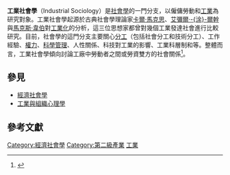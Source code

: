 {{noteTA
|1=zh-hans:爱米尔; zh-hant:艾彌爾
|2=zh-hans:涂尔干; zh-hant:涂爾幹
}}
{{Sociology}}
'''工業社會學'''（Industrial Sociology）是[[社會學|社會學]]的一門分支，以僱傭勞動和[[工業|工業]]為研究對象。工業社會學起源於古典社會學理論家[[卡爾·馬克思|卡爾·馬克思]]、[[艾彌爾·涂爾幹|艾彌爾·-{涂}-爾幹]]與[[馬克斯·韋伯|馬克斯·韋伯]]對[[工業化|工業化]]的分析，這三位思想家都曾對幾個工業發達社會進行比較研究。目前，社會學的這門分支主要關心[[分工|分工]]（包括社會分工和技術分工）、工作經驗、[[權力|權力]]、[[科學管理|科學管理]]、人性關係、科技對工業的影響、工業科層制和{{Link-en|勞資關係|Industrial relations}}等。整體而言，工業社會學傾向討論工廠中勞動者之間或勞資雙方的社會關係<ref name="戴維">{{Cite book|author=戴維·賈里|coauthor=朱莉婭·賈里|title=《社會學辭典》|edition=1998年繁體中文譯本|publisher=[[城邦文化|貓頭鷹出版]]|location=[[臺北市|臺北市]]|year=1998|isbn=9579684626|language=zh-tw|accessdate=2011-08-25}}</ref>。

== 參見 ==
{{Portal|社會學}}
* [[經濟社會學|經濟社會學]]
* [[工業與組織心理學|工業與組織心理學]]

== 參考文獻 ==
{{reflist}}

{{Authority control}}
[[Category:經濟社會學|Category:經濟社會學]]
[[Category:第二級產業|Category:第二級產業]]
[[Category:工業|]]